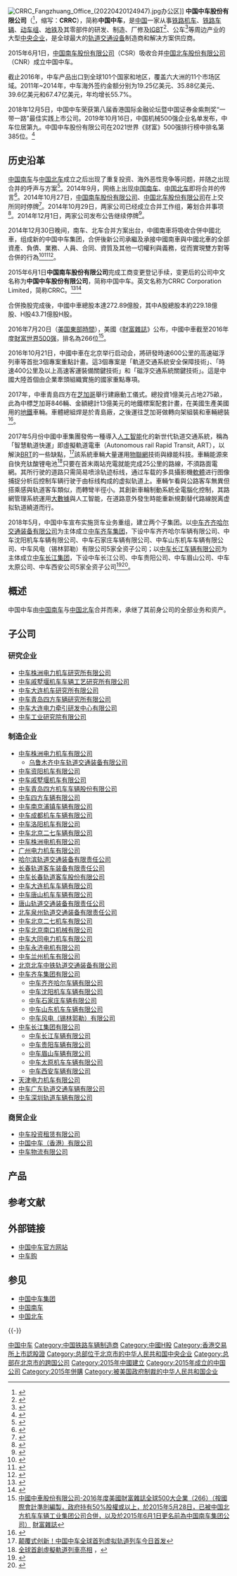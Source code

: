 {{About|[[中国南车股份有限公司|中国南车股份有限公司]]吸收合并[[中国北车股份有限公司|中国北车股份有限公司]]之后组成的上市公司|一家中华人民共和国中央企业、中国中车股份的母公司|中国中车集团|[[中国南车|中国南车]]和[[中国北车|中国北车]]的前身|中国铁路机车车辆工业总公司}}
{{Infobox company
| name = 中国中车股份有限公司
| name_en = CRRC Corporation Limited
| logo = CRRC logo.jpg
| logo_size = 180px
| logo_caption = 
| image = CRRC headquarters (20220419135919).jpg
| image_size = 260px
| image_caption = 中车[[五棵松_(北京)|五棵松]]办公区
| type = [[股份有限公司|股份有限公司]]<ref>{{Cite web |url = http://finance.qq.com/a/20141231/001643.htm |title = 南北车合并为中车 3000亿级巨无霸央企诞生 |accessdate = 2015-01-02 |archive-date = 2020-11-21 |archive-url = https://web.archive.org/web/20201121101641/https://finance.qq.com/a/20141231/001643.htm |dead-url = no }}</ref>
| native_name = 
| native_name_lang = 
| other_name = 
| traded_as = {{sse|601766}}（A股）<br />{{sehk|1766}}（H股）
| local_code_name = CN
| local_code = 911100007109352226
| ROC_UBN = 
| fate = 
| predecessor = [[中国南车股份有限公司|中国南车股份有限公司]]<br />[[中国北车股份有限公司|中国北车股份有限公司]]
| successor = 
| foundation = 2015年6月1日
| defunct = 
| location = {{CHN}}[[北京市|北京市]][[海淀区|海淀区]]西四环中路16号<ref>[{{cite web|url=https://www.hkex.com.hk/chi/invest/company/profile_page_c.asp?WidCoID=1766&WidCoAbbName=&Month=&langcode=c 公司/證券資料]|title=HKEX Group|website=www.hkex.com.hk|accessdate=2015-06-12|archive-date=2020-11-05|archive-url=https://web.archive.org/web/20201105063244/https://www.hkex.com.hk/chi/invest/company/profile_page_c.asp?WidCoID=1766&WidCoAbbName=&Month=&langcode=c|dead-url=no}}</ref>
| locations = 
| area_served = 
| founder = 
| key_people = 董事长：[[孙永才|孙永才]]<br />总经理：[[楼齐良|楼齐良]]
| MD = 
| GM = 
| CEO = 
| COO = 
| CFO = 
| CMO = 
| CD = 
| industry = [[铁路|铁路]]
| products = [[铁路机车|铁路机车]]、[[铁路车辆|铁路车辆]]、[[动车组|动车组]]、[[IGBT|IGBT]]及其零部件
| services = [[铁路机车|铁路机车]]、[[铁路车辆|铁路车辆]]、[[动车组|动车组]]售后服务及厂修
| revenue = 94,002,497,000 元（2015年上半年）
| operating_income = 
| net_income = 
| assets = 307,467,187,000 元（2015年）
| equity = 
| owner = 
| num_employees = 
| parent = [[中国中车集团|中国中车集团有限公司]]54.18%<br />中国南车集团投资管理公司0.34%<br />北京北车投资有限责任公司1.39%
| divisions = 
| subsid = 
| homepage = [http://www.crrcgc.cc/ crrcgc.cc]
| zip_code = 
| telephone_no = 
| slogan =连-{}-接世界 造福人类
| capital = 
| market_value = 约3023亿元（2015年9月12日）
| P/E_ratio = 
| earnings_per_share = 0.17元（2015年）
| net_asset_value = 
| accounting_period = 
| major_shareholder = 
| footnotes = 
}}
[[File:CRRC_Fangzhuang_Office_(20220420124947).jpg|thumb]]办公区]]
'''中国中车股份有限公司'''（{{lang-en|'''CRRC Corporation Limited'''}}<ref>{{Cite web |url = http://www.hkexnews.hk/listedco/listconews/sehk/2014/1230/LTN20141230922_C.pdf |title = 中國北車股份有限公司第二屆監事會第二十四次會議決議公告 |accessdate = 2015-01-02 |archive-date = 2020-11-20 |archive-url = https://web.archive.org/web/20201120132046/https://www1.hkexnews.hk/listedco/listconews/sehk/2014/1230/ltn20141230922_c.pdf |dead-url = no }}</ref>，缩写：'''CRRC'''），简称'''中国中车'''，是[[中国|中国]]一家从事[[铁路机车|铁路机车]]、[[铁路车辆|铁路车辆]]、[[动车组|动车组]]、[[地铁|地铁]]及其零部件的研发、制造、厂修及[[IGBT|IGBT]]<ref>{{Cite web |url = http://scitech.people.com.cn/n/2013/1028/c1057-23342054.html |title = 中国南车IGBT销售破6万只 |accessdate = 2015-01-02 |archive-date = 2020-11-05 |archive-url = https://web.archive.org/web/20201105005043/http://scitech.people.com.cn/n/2013/1028/c1057-23342054.html |dead-url = no }}</ref>、公车<ref>{{Cite web |url = http://hn.people.com.cn/n/2014/1212/c195194-23197020.html |title = 株洲南车研发出“纯电驱动城市公交”已接订单 |accessdate = 2015-01-02 |archive-date = 2015-01-02 |archive-url = https://web.archive.org/web/20150102143835/http://hn.people.com.cn/n/2014/1212/c195194-23197020.html |dead-url = no }}</ref>等周边产业的大型[[中央企业|中央企业]]，是全球最大的[[铁路|轨道交通设备]]制造商和解决方案供应商。

2015年6月1日，[[中国南车股份有限公司|中国南车股份有限公司]]（CSR）吸收合并[[中国北车股份有限公司|中国北车股份有限公司]]（CNR）成立中国中车。

截止2016年，中车产品出口到全球101个国家和地区，覆盖六大洲的11个市场区域。2011年~2014年，中车海外签约金额分别为19.25亿美元、35.88亿美元、39.6亿美元和67.47亿美元，年均增长55.7%。

2018年12月5日，中国中车荣获第八届香港国际金融论坛暨中国证券金紫荆奖“一带一路”最佳实践上市公司。2019年10月16日，中国机械500强企业名单发布，中车位居第九。中国中车股份有限公司在2021世界《财富》500强排行榜中排名第385位。<ref>{{Cite web|url = https://fortune.com/company/crrc-group/global500/|title = CRRC Group Company Profile, News, Rankings|access-date = 2022-05-23|archive-date = 2022-04-05|archive-url = https://web.archive.org/web/20220405013657/https://fortune.com/company/crrc-group/global500/}}</ref>

== 历史沿革 ==
[[中国南车|中国南车]]与[[中国北车|中国北车]]成立之后出现了重复投资、海外恶性竞争等问题，并随之出现合并的呼声与方案<ref>{{Cite web | url=http://finance.eastmoney.com/news/1354,20130718307470585.html | title=南车和北车恶性竞争 整合存争议 | accessdate=2015-01-02 | archive-date=2020-11-05 | archive-url=https://web.archive.org/web/20201105054612/http://finance.eastmoney.com/news/1354,20130718307470585.html | dead-url=no }}</ref>。2014年9月，网络上出现[[中国南车|中国南车]]、[[中国北车|中国北车]]即将合并的传言<ref>{{Cite web|url=http://finance.people.com.cn/stock/GB/n/2014/0915/c67815-25658391.html|title=传南车北车合并 人民日报：巨无霸火车厂没必要|accessdate=2015-01-02|archive-date=2020-11-05|archive-url=https://web.archive.org/web/20201105031318/http://finance.people.com.cn/stock/GB/n/2014/0915/c67815-25658391.html|dead-url=no}}</ref>。2014年10月27日，[[中国南车股份有限公司|中国南车股份有限公司]]、[[中国北车股份有限公司|中国北车股份有限公司]]在上交所同时停牌<ref>{{Cite web |url=http://finance.people.com.cn/stock/n/2014/1028/c67815-25920708.html |title=南北车同时停牌再起整合猜想 高铁出海引发大戏 |accessdate=2015-01-02 |archive-date=2020-11-05 |archive-url=https://web.archive.org/web/20201105063602/http://finance.people.com.cn/stock/n/2014/1028/c67815-25920708.html |dead-url=no }}</ref>。2014年10月29日，两家公司已经成立合并工作组，筹划合并事项<ref>{{Cite web |url=http://news.xinhuanet.com/fortune/2014-10/29/c_1113032696.htm |title=北车南车将合并　中国高铁装备制造业将“一个声音”对外说话 |accessdate=2015-01-02 |archive-date=2015-01-02 |archive-url=https://web.archive.org/web/20150102200921/http://news.xinhuanet.com/fortune/2014-10/29/c_1113032696.htm |dead-url=no }}</ref>。2014年12月1日，两家公司发布公告继续停牌<ref>{{Cite web|url=http://finance.people.com.cn/n/2014/1204/c1004-26145025.html|title=南车北车合体初步方案曝光|accessdate=2015-01-02|archive-date=2020-11-05|archive-url=https://web.archive.org/web/20201105084508/http://finance.people.com.cn/n/2014/1204/c1004-26145025.html|dead-url=no}}</ref>。

2014年12月30日晚间，南车、北车合并方案出台，中國南車将吸收合併中國北車，组成新的中国中车集团，合併後新公司承繼及承接中國南車與中國北車的全部資產、負債、業務、人員、合同、資質及其他一切權利與義務，從而實現雙方對等合併的行為<ref>{{Cite web | url=http://legal.people.com.cn/n/2014/1231/c188502-26304311.html | title=中国南车北车合并方案出炉 总资产有望超3000亿元 | accessdate=2015-01-02 | archive-date=2020-05-08 | archive-url=https://web.archive.org/web/20200508120808/http://legal.people.com.cn/n/2014/1231/c188502-26304311.html | dead-url=no }}</ref><ref>{{Cite web |url=http://politics.people.com.cn/n/2015/0102/c70731-26312384.html |title=南北车合并，能否实现“1+1>2” |accessdate=2015-01-02 |archive-date=2020-11-05 |archive-url=https://web.archive.org/web/20201105075041/http://politics.people.com.cn/n/2015/0102/c70731-26312384.html |dead-url=no }}</ref><ref>{{Cite Web | url=http://ccnews.people.com.cn/n/2014/1231/c141677-26308299.html | title=南北车合并为中车 3000亿级“巨无霸”诞生 | accessdate=2015-01-02 | archive-date=2020-11-05 | archive-url=https://web.archive.org/web/20201105072243/http://ccnews.people.com.cn/n/2014/1231/c141677-26308299.html | dead-url=no }}</ref>。

2015年6月1日'''中国南车股份有限公司'''完成工商变更登记手续，变更后的公司中文名称为'''中国中车股份有限公司'''，简称中国中车。英文名称为CRRC Corporation Limited，简称CRRC。<ref>{{Cite web |url=http://weibo.com/5618105325/CkzxQxm99 |title=存档副本 |accessdate=2015-06-08 |archive-date=2015-06-08 |archive-url=https://archive.is/20150608044414/http://weibo.com/5618105325/CkzxQxm99 |dead-url=no }}</ref><ref>{{Cite web |url=http://www.csrgc.com.cn/g725/s2429/t253952.aspx |title=中国中车官方微博正式开通 |accessdate=2015-06-08 |archive-date=2015-06-10 |archive-url=https://web.archive.org/web/20150610014655/http://www.csrgc.com.cn/g725/s2429/t253952.aspx |dead-url=no }}</ref>

合併換股完成後，中國中車總股本達272.89億股，其中A股總股本約229.18億股、H股43.71億股H股。

2016年7月20日（[[美国東部時間|美国東部時間]]），美國《[[財富雜誌|財富雜誌]]》公布，中國中車截至2016年度[[財富世界500强|財富世界500强]]，排名為266位<ref>[http://beta.fortune.com/global500/crrc-266 中國中車股份有限公司-2016年度美國財富雜誌全球500大企業（266）（按國際會計準則編製，政府持有50%股權或以上，於2015年5月28日，已被中国北方机车车辆工业集团公司合併，以及於2015年6月1日更名前為中国南车集团公司）] {{Wayback|url=http://beta.fortune.com/global500/crrc-266 |date=20170313042807 }}[[財富雜誌|財富雜誌]]</ref>。

2016年10月21日，中國中車在北京举行启动会，將研發時速600公里的高速磁浮列車等首批3個專案重點計畫。這3個專案是「軌道交通系統安全保障技術」、「時速400公里及以上高速客運裝備關鍵技術」和「磁浮交通系統關鍵技術」。這是中國大陸首個由企業牽頭組織實施的國家重點專項。

2017年，中車青島四方在[[芝加哥|芝加哥]]舉行建廠動工儀式。總投資1億美元占地275畝，此為中標芝加哥846輛、金額總計13億美元的地鐵標案配套計畫，在美國生產美國用的[[地鐵|地鐵]]車輛。車體總組焊是於青島廠，之後運往芝加哥做轉向架組裝和車輛總裝<ref>{{Cite web |url=http://www.chinatimes.com/newspapers/20170328000895-260309 |title=中時 - 中車芝加哥建廠 為美打造地鐵車廂 |accessdate=2017-03-28 |archive-date=2020-11-21 |archive-url=https://web.archive.org/web/20201121140309/https://www.chinatimes.com/newspapers/20170328000895-260309 |dead-url=no }}</ref>。

2017年5月份中國中車集團發佈一種導入[[人工智能|人工智能]]化的新世代轨道交通系統，稱為「智慧軌道快運」即虛擬軌道電車（Autonomous rail Rapid Transit, ART），以解決[[BRT|BRT]]的一些缺點，<ref>[http://mt.sohu.com/it/d20170602/145429290_682294.shtml 颠覆式创新！中国中车全球首列虚拟轨道列车今日首发]</ref>該系統車輛大量運用[[物聯網|物聯網]]技術與綠能科技。車輛能源來自快充钛酸锂电池<ref>[https://udn.com/news/story/7332/2499611 全球首創虛擬軌道列車亮相] {{Wayback|url=https://udn.com/news/story/7332/2499611 |date=20200915231432 }}，</ref>只要在首末兩站充電就能完成25公里的路線，不須路面電網。其所行驶的道路只需简易喷涂轨迹标线，通过车载的多具攝影機[[軟體|軟體]]进行图像捕捉分析后控制车辆行驶于由标线构成的虚拟轨道上。車輛乍看與公路客车無異但搭乘感與轨道客车類似，而轉彎半徑小。其創新車輪制動系統全電腦化控制，其路網管理系統運用[[大數據|大數據]]與人工智能，在道路意外發生時能重新規劃替代路線脱离虚拟轨道繞道而行。

2018年5月，中国中车宣布实施货车业务重组，建立两个子集团。以[[中车齐齐哈尔交通装备|中车齐齐哈尔交通装备有限公司]]为主体成立[[中车齐车集团|中车齐车集团]]，下设中车齐齐哈尔车辆有限公司、中车沈阳机车车辆有限公司、中车石家庄车辆有限公司、中车山东机车车辆有限公司、中车风电（锡林郭勒）有限公司5家全资子公司；以[[中车长江车辆|中车长江车辆有限公司]]为主体成立[[中车长江集团|中车长江集团]]，下设中车长江公司、中车贵阳公司、中车眉山公司、中车太原公司、中车西安公司5家全资子公司<ref>{{Cite web|url=http://www.xinhuanet.com/fortune/2018-05/09/c_1122805858.htm|title=中国中车重组货车业务成立齐车集团|accessdate=2018-05-28|archive-date=2019-04-14|archive-url=https://web.archive.org/web/20190414180630/http://www.xinhuanet.com/fortune/2018-05/09/c_1122805858.htm|dead-url=no}}</ref><ref>{{Cite Web| url=http://finance.sina.com.cn/stock/s/2018-05-23/doc-ihawmauc1034976.shtml| title=中车长江集团在武汉成立 中国中车完成货车业务重组| accessdate=2018-05-28| archive-date=2020-11-05| archive-url=https://web.archive.org/web/20201105081949/http://finance.sina.com.cn/stock/s/2018-05-23/doc-ihawmauc1034976.shtml| dead-url=no}}</ref>。

== 概述 ==
中国中车由[[中国南车|中国南车]]与[[中国北车|中国北车]]合并而来，承继了其前身公司的全部业务和资产。{{cn|其外文称呼为CRRC，源自China Railway Rolling Stock Corporation。}}

== 子公司 ==
=== 研究企业 ===
* [[中车株洲电力机车研究所|中车株洲电力机车研究所有限公司]]
* [[中车戚墅堰机车车辆工艺研究所|中车戚墅堰机车车辆工艺研究所有限公司]]
* [[中车大连机车研究所|中车大连机车研究所有限公司]]
* [[中车青岛四方车辆研究所|中车青岛四方车辆研究所有限公司]]
* [[中车大连电力牵引研发中心|中车大连电力牵引研发中心有限公司]]
* [[中车研究院|中车工业研究院有限公司]]

=== 制造企业 ===
*[[中车株洲电力机车|中车株洲电力机车有限公司]]
**[[乌鲁木齐中车轨道交通装备|乌鲁木齐中车轨道交通装备有限公司]]
*[[中车资阳机车|中车资阳机车有限公司]]
*[[中车戚墅堰机车|中车戚墅堰机车有限公司]]
*[[中车青岛四方机车车辆|中车青岛四方机车车辆股份有限公司]]
*[[中车四方车辆|中车四方车辆有限公司]]
*[[中车南京浦镇车辆|中车南京浦镇车辆有限公司]]
*[[中车成都机车车辆|中车成都机车车辆有限公司]]
*[[中车洛阳机车|中车洛阳机车有限公司]]
*[[中车北京二七车辆|中车北京二七车辆有限公司]]
*[[中车株洲电机|中车株洲电机有限公司]]
*[[广州电力机车|广州电力机车有限公司]]
*[[哈尔滨轨道交通装备|哈尔滨轨道交通装备有限责任公司]]
*[[长春轨道客车装备|长春轨道客车装备有限责任公司]]
*[[中车长春轨道客车|中车长春轨道客车股份有限公司]] 
*[[中车大连机车车辆|中车大连机车车辆有限公司]] 
*[[中车唐山机车车辆|中车唐山机车车辆有限公司]] 
*[[唐山轨道交通装备|唐山轨道交通装备有限责任公司]]
*[[唐山轨道交通装备|北车泉州轨道交通装备有限责任公司]]
*[[中车北京二七机车|中车北京二七机车有限公司]] 
*[[中车北京南口机械|中车北京南口机械有限公司]] 
*[[中车大同电力机车|中车大同电力机车有限公司]] 
*[[中车永济电机|中车永济电机有限公司]] 
*[[中车兰州机车|中车兰州机车有限公司]] 
*[[北京北车中铁轨道交通装备|北京北车中铁轨道交通装备有限公司]]
*[[中车齐车集团|中车齐车集团有限公司]]
**[[中车齐齐哈尔车辆|中车齐齐哈尔车辆有限公司]] 
**[[中车沈阳机车车辆|中车沈阳机车车辆有限公司]] 
**[[中车石家庄车辆|中车石家庄车辆有限公司]]
**[[中车山东机车车辆|中车山东机车车辆有限公司]] 
**[[中车风电|中车风电（锡林郭勒）有限公司]] 
*[[中车长江集团|中车长江集团有限公司]]
**[[中车长江车辆|中车长江车辆有限公司]]
**[[中车贵阳车辆|中车贵阳车辆有限公司]]
**[[中车眉山车辆|中车眉山车辆有限公司]]
**[[中车太原机车车辆|中车太原机车车辆有限公司]] 
**[[中车西安车辆|中车西安车辆有限公司]] 
*[[天津电力机车|天津电力机车有限公司]]
*[[中车广东轨道交通车辆|中车广东轨道交通车辆有限公司]]
*[[中车深圳轨道车辆|中车深圳轨道车辆有限公司]]

=== 商贸企业 ===
*[[中车投资租赁|中车投资租赁有限公司]]
*[[中国中车（香港）|中国中车（香港）有限公司]]
*[[中车物流|中车物流有限公司]]

== 产品 ==
{{Gallery
|File:2016 CRRC electric bus C12. Spielvogel.jpg|C12纯电动公共汽车
|File:Guangzhou Haizhu District CSR-Zhuzhou Tram For No.05.jpg|[[广州市海珠环岛新型有轨电车|广州海珠有轨电车]]
|File:Ladestation CRRC.jpg|快充电池式[[路面电车|路面电车]]的车站充电头设施
|File:CRH380B-5737 and CR400BF-3021 at Shanghai Railway Station.jpg|[[和谐号CRH380B型电力动车组|CRH380B]]與[[复兴号CR400BF型电力动车组|CR400BF]]型电力动车组
|File:CRH5E-5201@BCR (20160106151614).jpg|[[和谐号CRH5型电力动车组|CRH5E]]型电力动车组
|File:Binhai Mass Transit.jpg|[[天津地铁9号线|天津地铁9号线]]车辆
|File:Train speed 178.jpg|CRH3高铁时速板
}}

== 参考文献 ==
{{Reflist|2}}

== 外部链接 ==
*[http://www.crrcgc.cc/ 中国中车官方网站]{{Wayback|url=http://www.crrcgc.cc/ |date=20201202073657 }}
*[https://web.archive.org/web/20161113082306/http://www.crrcgo.cc/ 中车购]

== 参见 ==
{{Portal box|中华人民共和国|铁路|工程|经济}}
* [[中国中车集团|中国中车集团]]
* [[中国南车|中国南车]]
* [[中国北车|中国北车]]

{{-}}
{{中国轨道交通装备企业}}
{{CSI-300}}

[[Category:中国中车|]]
[[Category:中国铁路车辆制造商|Category:中国铁路车辆制造商]]
[[Category:中國H股|Category:中國H股]]
[[Category:香港交易所上市認股證|Category:香港交易所上市認股證]]
[[Category:总部位于北京市的中华人民共和国中央企业|Category:总部位于北京市的中华人民共和国中央企业]]
[[Category:总部在北京市的跨国公司|Category:总部在北京市的跨国公司]]
[[Category:2015年中國建立|Category:2015年中國建立]]
[[Category:2015年成立的中国公司|Category:2015年成立的中国公司]]
[[Category:2015年併購|Category:2015年併購]]
[[Category:被美国政府制裁的中华人民共和国企业|Category:被美国政府制裁的中华人民共和国企业]]